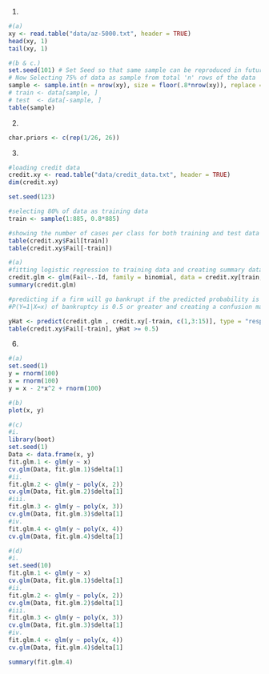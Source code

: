 1.
```r
#(a)
xy <- read.table("data/az-5000.txt", header = TRUE)
head(xy, 1)
tail(xy, 1)
```
```r
#(b & c.)
set.seed(101) # Set Seed so that same sample can be reproduced in future also
# Now Selecting 75% of data as sample from total 'n' rows of the data  
sample <- sample.int(n = nrow(xy), size = floor(.8*nrow(xy)), replace = F)
# train <- data[sample, ]
# test  <- data[-sample, ]
table(sample)
```

2.
```r
char.priors <- c(rep(1/26, 26))
```

3.
```r

#loading credit data
credit.xy <- read.table("data/credit_data.txt", header = TRUE)
dim(credit.xy)

set.seed(123)

#selecting 80% of data as training data
train <- sample(1:885, 0.8*885)

#showing the number of cases per class for both training and test data
table(credit.xy$Fail[train])
table(credit.xy$Fail[-train])

#(a)
#fitting logistic regression to training data and creating summary data
credit.glm <- glm(Fail~.-Id, family = binomial, data = credit.xy[train,])
summary(credit.glm)

#predicting if a firm will go bankrupt if the predicted probability is 
#P(Y=1|X=x) of bankruptcy is 0.5 or greater and creating a confusion matrix

yHat <- predict(credit.glm , credit.xy[-train, c(1,3:15)], type = "response")
table(credit.xy$Fail[-train], yHat >= 0.5)
```

6.
```r
#(a)
set.seed(1)
y = rnorm(100)
x = rnorm(100)
y = x - 2*x^2 + rnorm(100)
```
```r
#(b)
plot(x, y)
```
```r
#(c)
#i.
library(boot)
set.seed(1)
Data <- data.frame(x, y)
fit.glm.1 <- glm(y ~ x)
cv.glm(Data, fit.glm.1)$delta[1]
#ii.
fit.glm.2 <- glm(y ~ poly(x, 2))
cv.glm(Data, fit.glm.2)$delta[1]
#iii.
fit.glm.3 <- glm(y ~ poly(x, 3))
cv.glm(Data, fit.glm.3)$delta[1]
#iv.
fit.glm.4 <- glm(y ~ poly(x, 4))
cv.glm(Data, fit.glm.4)$delta[1]
```
```r
#(d)
#i.
set.seed(10)
fit.glm.1 <- glm(y ~ x)
cv.glm(Data, fit.glm.1)$delta[1]
#ii.
fit.glm.2 <- glm(y ~ poly(x, 2))
cv.glm(Data, fit.glm.2)$delta[1]
#iii.
fit.glm.3 <- glm(y ~ poly(x, 3))
cv.glm(Data, fit.glm.3)$delta[1]
#iv.
fit.glm.4 <- glm(y ~ poly(x, 4))
cv.glm(Data, fit.glm.4)$delta[1]
```
```r
summary(fit.glm.4)
```

